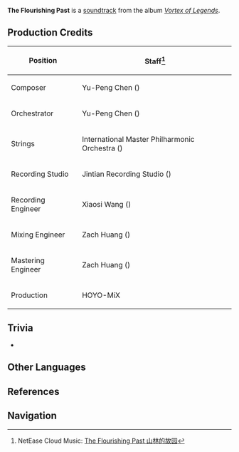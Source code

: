 {{Soundtrack Infobox
|title          =
|image          = Vortex of Legends.jpg
|album          = Vortex of Legends
|disc           =
|number         = 12
|featured       =
|featured2      =
|featured3      =
|featured_disc  =
|featured_disc2 =
|featured_disc3 =
|youtube_id     = n_-9mrBMLA8
|youtube_time   = 960
|spotify_id     = 5hzISA6wPvsM5TQ1eLUpqh
|played_in      = Dragonspine
|during         = [[Dragonspine]]
|domain         =
|previous       = In the Desolate Hallway
|next           = Unfinished Frescoes
}}
'''The Flourishing Past''' is a [[soundtrack]] from the album ''[[Vortex of Legends]]''.

==Production Credits==
{| class="wikitable" style="text-align:left; height:0.5em"
! Position
! Staff<ref>NetEase Cloud Music: [https://music.163.com/#/song?id=1833806430 The Flourishing Past 山林的故园]</ref>
|-
! Composer
| Yu-Peng Chen ({{Lang|zh=陈致逸|mini=1}})
|-
! Orchestrator
| Yu-Peng Chen ({{Lang|zh=陈致逸|mini=1}})
|-
! Strings
| International Master Philharmonic Orchestra ({{Lang|zh=国际首席爱乐乐团|mini=1}})
|-
! Recording Studio
| Jintian Recording Studio ({{Lang|zh=金田录音棚|mini=1}})
|-
! Recording Engineer
| Xiaosi Wang ({{Lang|zh=王小四|mini=1}})
|-
! Mixing Engineer
| Zach Huang ({{Lang|zh=黄巍|mini=1}})
|-
! Mastering Engineer
| Zach Huang ({{Lang|zh=黄巍|mini=1}})
|-
! Production
| HOYO-MiX
|}

==Trivia==
* {{Transclude|Glistening Shards|ShardsTheme|section=1}}

==Other Languages==
{{Other Languages
|default_hidden = 1
|en      = The Flourishing Past
|zhs     = 山林的故园
|zhs_rm  = Shānlín de Gùyuán
|zht     = 山林的故園
|zht_rm  = Shānlín de Gùyuán
|ja      = 山林の故地
|ja_rm   = Sanrin no Kochi
}}

==References==
{{Reflist}}

==Navigation==
{{Soundtrack Navbox|Vortex of Legends}}